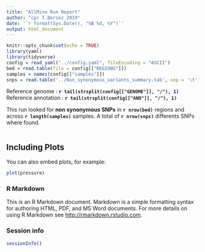 ```yaml
---
title: "AllMine Run Report"
author: "cpr T.Bersez 2019"
date: '`r format(Sys.Date(), "%B %d, %Y")`'
output: html_document
---
```


```r
knitr::opts_chunk$set(echo = TRUE)
library(yaml)
library(tidyverse)
config = read_yaml("../config.yaml", fileEncoding = "ASCII")
bed = read.table(file = config[["REGIONS"]])
samples = names(config[["samples"]])
snps = read.table('../Non_synonymous_variants_summary.tab', sep = '\t')
```
Reference genome : **`r tail(strsplit(config[["GENOME"]], "/"), 1)`** <br/>
Reference annotation : **`r tail(strsplit(config[["ANO"]], "/"), 1)`** 

This run looked for **non synonymous SNPs** in **`r nrow(bed)`** regions and across **`r length(samples)`** samples.
A total of **`r nrow(snps)`** differents SNPs where found.


```r

```

## Including Plots

You can also embed plots, for example:

```r
plot(pressure)
```

### R Markdown

This is an R Markdown document. Markdown is a simple formatting syntax for authoring HTML, PDF, and MS Word documents. For more details on using R Markdown see <http://rmarkdown.rstudio.com>.

### Session info
```r
sessionInfo()
```

